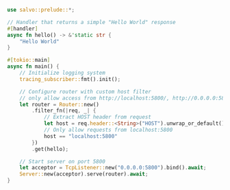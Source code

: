 
```rust  title="custom-filter/src/main.rs"
use salvo::prelude::*;

// Handler that returns a simple "Hello World" response
#[handler]
async fn hello() -> &'static str {
    "Hello World"
}

#[tokio::main]
async fn main() {
    // Initialize logging system
    tracing_subscriber::fmt().init();

    // Configure router with custom host filter
    // only allow access from http://localhost:5800/, http://0.0.0.0:5800/ will get not found page.
    let router = Router::new()
        .filter_fn(|req, _| {
            // Extract HOST header from request
            let host = req.header::<String>("HOST").unwrap_or_default();
            // Only allow requests from localhost:5800
            host == "localhost:5800"
        })
        .get(hello);

    // Start server on port 5800
    let acceptor = TcpListener::new("0.0.0.0:5800").bind().await;
    Server::new(acceptor).serve(router).await;
}

```